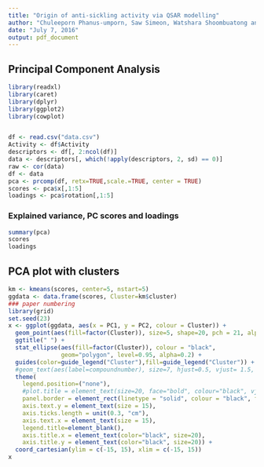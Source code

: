 ```yaml
---
title: "Origin of anti-sickling activity via QSAR modelling"
author: "Chuleeporn Phanus-umporn, Saw Simeon, Watshara Shoombuatong and Chanin Nantasenamat"
date: "July 7, 2016"
output: pdf_document
---
```


## Principal Component Analysis 


```r
library(readxl)
library(caret)
library(dplyr)
library(ggplot2)
library(cowplot)


df <- read.csv("data.csv")
Activity <- df$Activity
descriptors <- df[, 2:ncol(df)]
data <- descriptors[, which(!apply(descriptors, 2, sd) == 0)]
raw <- cor(data)
df <- data
pca <- prcomp(df, retx=TRUE,scale.=TRUE, center = TRUE)
scores <- pca$x[,1:5]
loadings <- pca$rotation[,1:5]
```

### Explained variance, PC scores and loadings

```r
summary(pca)
scores
loadings

```

## PCA plot with clusters

```r
km <- kmeans(scores, center=5, nstart=5)
ggdata <- data.frame(scores, Cluster=km$cluster)
### paper numbering
library(grid)
set.seed(23)
x <- ggplot(ggdata, aes(x = PC1, y = PC2, colour = Cluster)) +
  geom_point(aes(fill=factor(Cluster)), size=5, shape=20, pch = 21, alpha = 0.8) +
  ggtitle(" ") +
  stat_ellipse(aes(fill=factor(Cluster)), colour = "black", 
               geom="polygon", level=0.95, alpha=0.2) +
  guides(color=guide_legend("Cluster"),fill=guide_legend("Cluster")) +
  #geom_text(aes(label=compoundnumber), size=7, hjust=0.5, vjust= 1.5, alpha=0.45) +
  theme(
    legend.position=("none"),
    #plot.title = element_text(size=20, face="bold", colour="black", vjust = 2, hjust=-0.07),
    panel.border = element_rect(linetype = "solid", colour = "black", fill = NA, size = 1),
    axis.text.y = element_text(size = 15),
    axis.ticks.length = unit(0.3, "cm"),
    axis.text.x = element_text(size = 15),
    legend.title=element_blank(),
    axis.title.x = element_text(color="black", size=20),
    axis.title.y = element_text(color="black", size=20)) +
  coord_cartesian(ylim = c(-15, 15), xlim = c(-15, 15))
x
```

